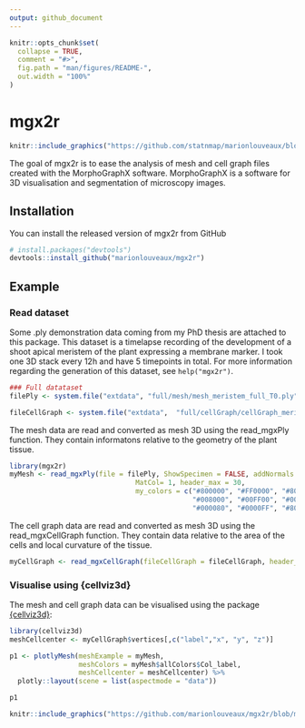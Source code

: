 ```yaml
---
output: github_document
---
```


<!-- README.md is generated from README.Rmd. Please edit that file -->

```r
knitr::opts_chunk$set(
  collapse = TRUE,
  comment = "#>",
  fig.path = "man/figures/README-",
  out.width = "100%"
)
```
# mgx2r

```r
knitr::include_graphics("https://github.com/statnmap/marionlouveaux/blob/master/img/mgx2r-logo.png")
```


The goal of mgx2r is to ease the analysis of mesh and cell graph files created with the MorphoGraphX software. MorphoGraphX is a software for 3D visualisation and segmentation of microscopy images.

## Installation

You can install the released version of mgx2r from GitHub

``` r
# install.packages("devtools")
devtools::install_github("marionlouveaux/mgx2r")
```

## Example
### Read dataset
Some .ply demonstration data coming from my PhD thesis are attached to this package. This dataset is a timelapse recording of the development of a shoot apical meristem of the plant \emph{Arabidopsis thaliana} expressing a membrane marker. I took one 3D stack every 12h and have 5 timepoints in total. For more information regarding the generation of this dataset, see `help("mgx2r")`.

```r
### Full datataset
filePly <- system.file("extdata", "full/mesh/mesh_meristem_full_T0.ply", package = "mgx2r")

fileCellGraph <- system.file("extdata",  "full/cellGraph/cellGraph_meristem_full_T0.ply", package = "mgx2r")
```

The mesh data are read and converted as mesh 3D using the read_mgxPly function. They contain informatons relative to the geometry of the plant tissue. 
```r
library(mgx2r)
myMesh <- read_mgxPly(file = filePly, ShowSpecimen = FALSE, addNormals = TRUE,
                               MatCol= 1, header_max = 30,
                               my_colors = c("#800000", "#FF0000", "#808000", "#FFFF00",
                                             "#008000", "#00FF00", "#008080", "#00FFFF",
                                             "#000080", "#0000FF", "#800080", "#FF00FF"))
```

The cell graph data are read and converted as mesh 3D using the read_mgxCellGraph function. They contain data relative to the area of the cells and local curvature of the tissue.
```r
myCellGraph <- read_mgxCellGraph(fileCellGraph = fileCellGraph, header_max = 30)
```

### Visualise using {cellviz3d}
The mesh and cell graph data can be visualised using the package [{cellviz3d}](https://github.com/marionlouveaux/cellviz3d):
```r
library(cellviz3d)
meshCellcenter <- myCellGraph$vertices[,c("label","x", "y", "z")]

p1 <- plotlyMesh(meshExample = myMesh,
                 meshColors = myMesh$allColors$Col_label,
                 meshCellcenter = meshCellcenter) %>%
  plotly::layout(scene = list(aspectmode = "data"))

p1
```

```r
knitr::include_graphics("https://github.com/marionlouveaux/mgx2r/blob/master/inst/img/full/p1labels.png")
```

